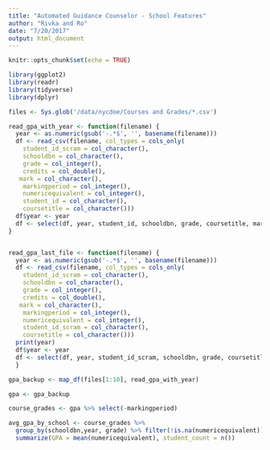 ```yaml
---
title: "Automated Guidance Counselor - School Features"
author: "Rivka and Ro"
date: "7/20/2017"
output: html_document
---
```


```r
knitr::opts_chunk$set(echo = TRUE)

library(ggplot2)
library(readr)
library(tidyverse)
library(dplyr)

files <- Sys.glob('/data/nycdoe/Courses and Grades/*.csv')

read_gpa_with_year <- function(filename) {
  year <- as.numeric(gsub('-.*$', '', basename(filename)))
  df <- read_csv(filename, col_types = cols_only(
    student_id_scram = col_character(), 
    schooldbn = col_character(),
    grade = col_integer(),
    credits = col_double(),
   mark = col_character(),
    markingperiod = col_integer(), 
    numericequivalent = col_integer(), 
    student_id = col_character(), 
    coursetitle = col_character()))
  df$year <- year
  df <- select(df, year, student_id, schooldbn, grade, coursetitle, markingperiod, numericequivalent)
}


read_gpa_last_file <- function(filename) {
  year <- as.numeric(gsub('-.*$', '', basename(filename)))
  df <- read_csv(filename, col_types = cols_only(
    student_id_scram = col_character(), 
    schooldbn = col_character(),
    grade = col_integer(),
    credits = col_double(),
   mark = col_character(),
    markingperiod = col_integer(), 
    numericequivalent = col_integer(), 
    student_id_scram = col_character(), 
    coursetitle = col_character()))
  print(year)
  df$year <- year
  df <- select(df, year, student_id_scram, schooldbn, grade, coursetitle, markingperiod, numericequivalent)
  }

gpa_backup <- map_df(files[1:10], read_gpa_with_year)

gpa <- gpa_backup

course_grades <- gpa %>% select(-markingperiod)

```

```r

avg_gpa_by_school <- course_grades %>% 
  group_by(schooldbn,year, grade) %>% filter(!is.na(numericequivalent)) %>%
  summarize(GPA = mean(numericequivalent), student_count = n())

```
